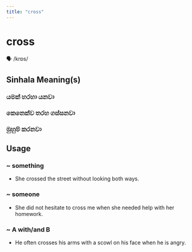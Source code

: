 ```yaml
---
title: "cross"
---
```


# cross

🗣️ /krɒs/

## Sinhala Meaning(s)

### යමක් හරහා යනවා
### කෙනෙක්ව තරහ ගස්සනවා
### මුහුම් කරනවා

## Usage

### ~ something

- She crossed the street without looking both ways. 


### ~ someone

- She did not hesitate to cross me when she needed help with her homework.


### ~ A with/and B

- He often crosses his arms with a scowl on his face when he is angry.

